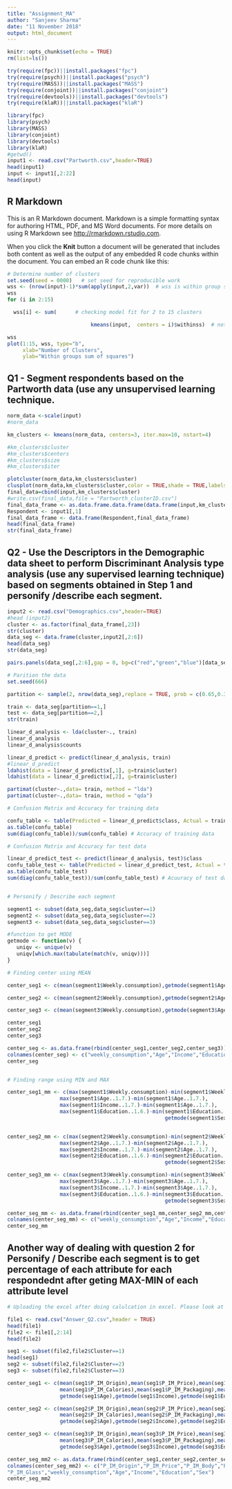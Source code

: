 ---
title: "Assignment_MA"
author: "Sanjeev Sharma"
date: "11 November 2018"
output: html_document
---

```{r setup, include=FALSE}
knitr::opts_chunk$set(echo = TRUE)
rm(list=ls())

try(require(fpc))||install.packages("fpc")
try(require(psych))||install.packages("psych")
try(require(MASS))||install.packages("MASS")
try(require(conjoint))||install.packages("conjoint")
try(require(devtools))||install.packages("devtools")
try(require(klaR))||install.packages("klaR")

library(fpc)
library(psych)
library(MASS)
library(conjoint)
library(devtools)
library(klaR)
#getwd()
input1 <- read.csv("Partworth.csv",header=TRUE)
head(input1)
input <- input1[,2:22]
head(input)
```

## R Markdown

This is an R Markdown document. Markdown is a simple formatting syntax for authoring HTML, PDF, and MS Word documents. For more details on using R Markdown see <http://rmarkdown.rstudio.com>.

When you click the **Knit** button a document will be generated that includes both content as well as the output of any embedded R code chunks within the document. You can embed an R code chunk like this:

```{r}
# Determine number of clusters
set.seed(seed = 0000)   # set seed for reproducible work
wss <- (nrow(input)-1)*sum(apply(input,2,var))  # wss is within group sum of squares
wss
for (i in 2:15) 

  wss[i] <- sum(      # checking model fit for 2 to 15 clusters

                           kmeans(input,  centers = i)$withinss)  # note use of kmeans() func

wss
plot(1:15, wss, type="b", 
     xlab="Number of Clusters",
     ylab="Within groups sum of squares")

```

## Q1 - Segment respondents based on the Partworth data (use any unsupervised learning technique.



```{r}
norm_data <-scale(input)
#norm_data

km_clusters <- kmeans(norm_data, centers=3, iter.max=10, nstart=4)

#km_clusters$cluster
#km_clusters$centers
#km_clusters$size
#km_clusters$iter

plotcluster(norm_data,km_clusters$cluster)
clusplot(norm_data,km_clusters$cluster,color = TRUE,shade = TRUE,labels = 2,lines = 0)
final_data=cbind(input,km_clusters$cluster)
#write.csv(final_data,file = "Partworth_clusterID.csv")
final_data_frame <- as.data.frame.data.frame(data.frame(input,km_clusters$cluster))
Respondent <- input1[,1]
final_data_frame <- data.frame(Respondent,final_data_frame)
head(final_data_frame)
str(final_data_frame)
```

## Q2 - Use the Descriptors in the Demographic data sheet to perform Discriminant Analysis type analysis (use any supervised learning technique) based on segments obtained in Step 1 and personify /describe each segment.

```{r}

input2 <- read.csv("Demographics.csv",header=TRUE)
#head (input2)
cluster <- as.factor(final_data_frame[,23])
str(cluster)
data_seg <- data.frame(cluster,input2[,2:6])
head(data_seg)
str(data_seg)

pairs.panels(data_seg[,2:6],gap = 0, bg=c("red","green","blue")[data_seg$cluster],pch=21)

# Parition the data
set.seed(666)

partition <- sample(2, nrow(data_seg),replace = TRUE, prob = c(0.65,0.35))

train <- data_seg[partition==1,]
test <- data_seg[partition==2,]
str(train)

linear_d_analysis <- lda(cluster~., train)
linear_d_analysis
linear_d_analysis$counts

linear_d_predict <- predict(linear_d_analysis, train)
#linear_d_predict
ldahist(data = linear_d_predict$x[,1], g=train$cluster)
ldahist(data = linear_d_predict$x[,2], g=train$cluster)

partimat(cluster~.,data= train, method = "lda")
partimat(cluster~.,data= train, method = "qda")

# Confusion Matrix and Accuracy for training data

confu_table <- table(Predicted = linear_d_predict$class, Actual = train$cluster)
as.table(confu_table)
sum(diag(confu_table))/sum(confu_table) # Accuracy of training data

# Confusion Matrix and Accuracy for test data

linear_d_predict_test <- predict(linear_d_analysis, test)$class
confu_table_test <- table(Predicted = linear_d_predict_test, Actual = test$cluster)
as.table(confu_table_test)
sum(diag(confu_table_test))/sum(confu_table_test) # Acuuracy of test data


# Personify / Describe each segment

segment1 <- subset(data_seg,data_seg$cluster==1)
segment2 <- subset(data_seg,data_seg$cluster==2)
segment3 <- subset(data_seg,data_seg$cluster==3)

#function to get MODE
getmode <- function(v) {
   uniqv <- unique(v)
   uniqv[which.max(tabulate(match(v, uniqv)))]
}

# Finding center using MEAN

center_seg1 <- c(mean(segment1$Weekly.consumption),getmode(segment1$Age..1.7.),getmode(segment1$Income..1.7.),getmode(segment1$Education..1.6.),getmode(segment1$Sex..M.1.))

center_seg2 <- c(mean(segment2$Weekly.consumption),getmode(segment2$Age..1.7.),getmode(segment2$Income..1.7.),getmode(segment2$Education..1.6.),getmode(segment2$Sex..M.1.))

center_seg3 <- c(mean(segment3$Weekly.consumption),getmode(segment3$Age..1.7.),getmode(segment3$Income..1.7.),getmode(segment3$Education..1.6.),getmode(segment3$Sex..M.1.))

center_seg1
center_seg2
center_seg3

center_seg <- as.data.frame(rbind(center_seg1,center_seg2,center_seg3))
colnames(center_seg) <- c("weekly_consumption","Age","Income","Education","Sex")
center_seg


# Finding range using MIN and MAX 

center_seg1_mm <- c(max(segment1$Weekly.consumption)-min(segment1$Weekly.consumption),
                 max(segment1$Age..1.7.)-min(segment1$Age..1.7.),
                 max(segment1$Income..1.7.)-min(segment1$Age..1.7.),
                 max(segment1$Education..1.6.)-min(segment1$Education..1.6.),
                                                   getmode(segment1$Sex..M.1.))


center_seg2_mm <- c(max(segment2$Weekly.consumption)-min(segment2$Weekly.consumption),
                 max(segment2$Age..1.7.)-min(segment2$Age..1.7.),
                 max(segment2$Income..1.7.)-min(segment2$Age..1.7.),
                 max(segment2$Education..1.6.)-min(segment2$Education..1.6.),
                                                   getmode(segment2$Sex..M.1.))

center_seg3_mm <- c(max(segment3$Weekly.consumption)-min(segment3$Weekly.consumption),
                 max(segment3$Age..1.7.)-min(segment3$Age..1.7.),
                 max(segment3$Income..1.7.)-min(segment3$Age..1.7.),
                 max(segment3$Education..1.6.)-min(segment3$Education..1.6.),
                                                   getmode(segment3$Sex..M.1.))

center_seg_mm <- as.data.frame(rbind(center_seg1_mm,center_seg2_mm,center_seg3_mm))
colnames(center_seg_mm) <- c("weekly_consumption","Age","Income","Education","Sex")
center_seg_mm

```
## Another way of dealing with question 2 for Personify / Describe each segment is to get percentage of each attribute for each respondednt after geting MAX-MIN of each attribute level
```{r}
# Uploading the excel after doing calulcation in excel. Please look at the attached "Answer_Q2.csv" and "Partworth_calculations.xls" files

file1 <- read.csv("Answer_Q2.csv",header = TRUE)
head(file1)
file2 <- file1[,2:14]
head(file2)

seg1 <- subset(file2,file2$Cluster==1)
head(seg1)
seg2 <- subset(file2,file2$Cluster==2)
seg3 <- subset(file2,file2$Cluster==3)

center_seg1 <- c(mean(seg1$P_IM_Origin),mean(seg1$P_IM_Price),mean(seg1$P_IM_Body),mean(seg1$P_IM_Aftertaste),
                 mean(seg1$P_IM_Calories),mean(seg1$P_IM_Packaging),mean(seg1$P_IM_Glass),mean(segment1$Weekly.consumption),
                 getmode(seg1$Age),getmode(seg1$Income),getmode(seg1$Education),getmode(seg1$Sex))

center_seg2 <- c(mean(seg2$P_IM_Origin),mean(seg2$P_IM_Price),mean(seg2$P_IM_Body),mean(seg2$P_IM_Aftertaste),
                 mean(seg2$P_IM_Calories),mean(seg2$P_IM_Packaging),mean(seg2$P_IM_Glass),mean(segment2$Weekly.consumption),
                 getmode(seg2$Age),getmode(seg2$Income),getmode(seg2$Education),getmode(seg2$Sex))

center_seg3 <- c(mean(seg3$P_IM_Origin),mean(seg3$P_IM_Price),mean(seg3$P_IM_Body),mean(seg3$P_IM_Aftertaste),
                 mean(seg3$P_IM_Calories),mean(seg3$P_IM_Packaging),mean(seg3$P_IM_Glass),mean(segment3$Weekly.consumption),
                 getmode(seg3$Age),getmode(seg3$Income),getmode(seg3$Education),getmode(seg3$Sex))

center_seg_mm2 <- as.data.frame(rbind(center_seg1,center_seg2,center_seg3))
colnames(center_seg_mm2) <- c("P_IM_Origin","P_IM_Price","P_IM_Body","P_IM_Aftertaste","P_IM_Calories","P_IM_Packaging",
"P_IM_Glass","weekly_consumption","Age","Income","Education","Sex")
center_seg_mm2
```


